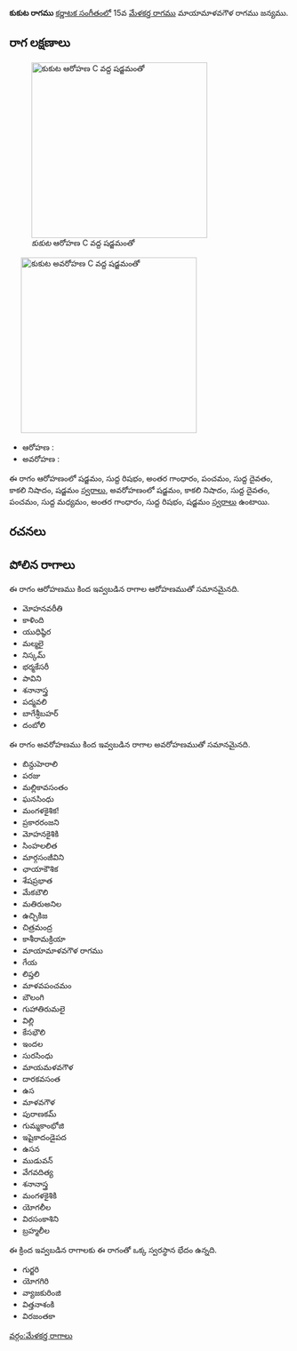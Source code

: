 {{Infobox ragam
	| name          	= కుకుట
	| synonym	    	= 
	| mela          	= 
	| chakra        	= 
	| janaka        	= 
	| type          	= షడవ-సంపూర్ణ
	| arohanam      	= {{svaraC|S|R1|G3|P|D1|N3|S'}} 
	| avarohanam    	= {{svaraC|S'|N3|D1|P|M1|G3|R1|S}}
	| jeeva         	=
	| chhaya        	=
	| nyasa         	=
	| vishesha      	= 
	| equivalent  		= 
}}
{{కర్ణాటక సంగీత రాగాలు}}
'''కుకుట రాగము''' [[కర్ణాటక సంగీతం]]లో 15వ [[మేళకర్త రాగము]] మాయామాళవగౌళ రాగము జన్యము. 


==రాగ లక్షణాలు==
[[Image:kukuta_ar_kb2wiki.png|thumb|right|316px|''కుకుట'' ఆరోహణ C వద్ద షడ్జమంతో]]
	[[Image:kukuta_av_kb2wiki.png|thumb|right|316px|''కుకుట'' అవరోహణ C వద్ద షడ్జమంతో]]

* ఆరోహణ : {{svaraC|S|R1|G3|P|D1|N3|S'}} 
* అవరోహణ : {{svaraC|S'|N3|D1|P|M1|G3|R1|S}}

ఈ రాగం ఆరోహణంలో షడ్జమం, సుద్ద  రిషభం, అంతర గాంధారం, పంచమం, సుద్ద దైవతం, కాకలి  నిషాదం, షడ్జమం [[స్వరాలు]], అవరోహణంలో షడ్జమం, కాకలి  నిషాదం, సుద్ద దైవతం, పంచమం, సుద్ద మధ్యమం, అంతర గాంధారం, సుద్ద  రిషభం, షడ్జమం [[స్వరాలు]] ఉంటాయి.

==రచనలు==



==పోలిన రాగాలు==
ఈ రాగం ఆరోహణము కింద ఇవ్వబడిన రాగాల ఆరోహణముతో సమానమైనది.
* మోహనవరీతి
* కాళింది
* యుధిష్ఠిర
* మల్మలై
* నిస్కమ్
* భర్మకేసరీ
* పావిని
*  శనానాస్త్ర
* పద్మవలి
* బాగేశ్రీబహర్
* దంబోలి

ఈ రాగం అవరోహణము కింద ఇవ్వబడిన రాగాల అవరోహణముతో సమానమైనది.
* బిన్దుహెరాలి
* పరజు
* మల్లికావసంతం
* ఘనసింధు
* మంగళకైశిక!
* ప్రకారరంజని
* మోహనకైశికి
* సింహలలిత
* మార్గసంజీవిని
* ఛాయాకౌశిక
* శేషప్రభాత
* మేకబౌలి
* మతిరుఅనిల
* ఉచ్చికిజ
* చిత్రమంద్ర
* కాశీరామక్రియా
* మాయామాళవగౌళ రాగము
* గేయ
* లిప్తలి
* మాళవపంచమం
* బౌలంగి
* గుహాతిరుమలై
* విల్లి
* కేసభౌలి
* ఇందల
*  సురసింధు
* మాయమళవగౌళ
* దారకవసంత
* ఉస
*  మాళవగౌళ
* పురాణకమ్
* గుమ్మకాంభోజి
*  ఇషైకాదండైపద
*  ఉసన
* ముడువన్
* వేగవదిత్య
*  శనానాస్త్ర
* మంగళకైశికి
* యోగలీల
* విరసంకాశిని
* బ్రహ్మలీల

ఈ క్రింద ఇవ్వబడిన రాగాలకు ఈ రాగంతో ఒక్క స్వరస్థాన భేదం ఉన్నది.
* గుర్జరి
* యోగగిరి
* వ్యాజకురింజి
* విత్తనాశంకి
* విరజంతకా



[[వర్గం:మేళకర్త రాగాలు]]